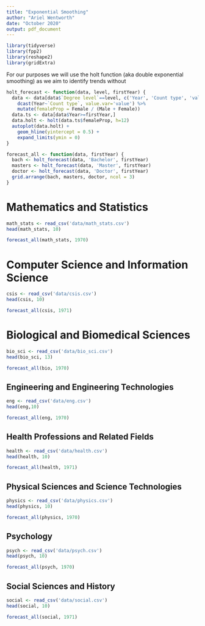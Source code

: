```yaml
---
title: "Exponential Smoothing"
author: "Ariel Wentworth"
date: "October 2020"
output: pdf_document
---
```


```r
library(tidyverse)
library(fpp2)
library(reshape2)
library(gridExtra)
```

For our purposes we will use the holt function (aka double exponential smoothing) as we aim to identify trends without 

```r
holt_forecast <- function(data, level, firstYear) {
  data <- data[data$`Degree level`==level, c('Year', 'Count type', 'value')] %>%
    dcast(Year~`Count type`, value.var='value') %>%
    mutate(femaleProp = Female / (Male + Female))
  data.ts <- data[data$Year>=firstYear,]
  data.holt <- holt(data.ts$femaleProp, h=12)
  autoplot(data.holt) + 
    geom_hline(yintercept = 0.5) +
    expand_limits(ymin = 0)
}
```

```r
forecast_all <- function(data, firstYear) {
  bach <- holt_forecast(data, 'Bachelor', firstYear)
  masters <- holt_forecast(data, 'Master', firstYear)
  doctor <- holt_forecast(data, 'Doctor', firstYear)
  grid.arrange(bach, masters, doctor, ncol = 3)
}
```

# Mathematics and Statistics

```r
math_stats <- read_csv('data/math_stats.csv')
head(math_stats, 10)
```

```r
forecast_all(math_stats, 1970)
```

# Computer Science and Information Science

```r
csis <- read_csv('data/csis.csv')
head(csis, 10)
```
```r
forecast_all(csis, 1971)
```

# Biological and Biomedical Sciences

```r
bio_sci <- read_csv('data/bio_sci.csv')
head(bio_sci, 13)
```

```r
forecast_all(bio, 1970)
```

## Engineering and Engineering Technologies
```r
eng <- read_csv('data/eng.csv')
head(eng,10)
```

```r
forecast_all(eng, 1970)
```

## Health Professions and Related Fields
```r
health <- read_csv('data/health.csv')
head(health, 10)
```

```r
forecast_all(health, 1971)
```

## Physical Sciences and Science Technologies
```r
physics <- read_csv('data/physics.csv')
head(physics, 10)
```

```r
forecast_all(physics, 1970)
```

## Psychology
```r
psych <- read_csv('data/psych.csv')
head(psych, 10)
```

```r
forecast_all(psych, 1970)
```

## Social Sciences and History
```r
social <- read_csv('data/social.csv')
head(social, 10)
```

```r
forecast_all(social, 1971)
```

